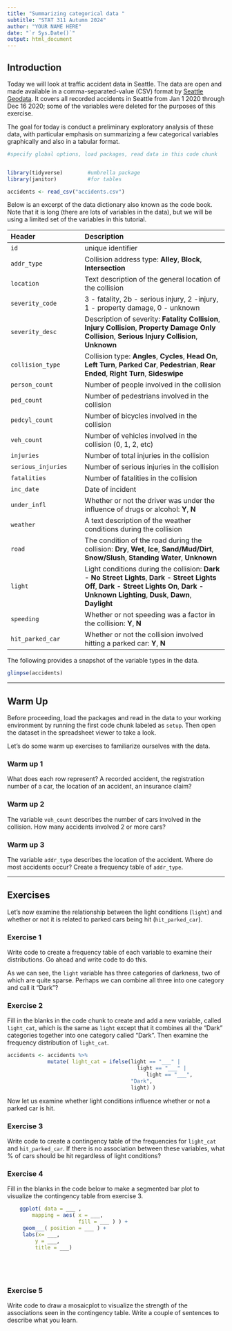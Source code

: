 ```yaml
---
title: "Summarizing categorical data "
subtitle: "STAT 311 Autumn 2024"
author: "YOUR NAME HERE"
date: "`r Sys.Date()`"
output: html_document
---
```


## Introduction

Today we will look at traffic accident data in Seattle.
The data are open and made available in a comma-separated-value (CSV) format by [Seattle Geodata](https://data-seattlecitygis.opendata.arcgis.com/datasets/5b5c745e0f1f48e7a53acec63a0022ab_0). It covers all recorded accidents in Seattle from Jan 1 2020 through Dec 16 2020; some of the variables were deleted for the purposes of this exercise.

The goal for today is conduct a preliminary exploratory analysis of these data, with particular emphasis on summarizing a few categorical variables graphically and also in a tabular format.

<!--- 

The packages used for this analysis are loaded in the code chunk shown below. We will also need to read in the dataset `accidents.csv` since it is not part of any package. We can read it using the `read_csv` function from the **readr** package which is part of the **tidyverse** ecosystem. 
For more information on importing datasets in R, please see [chapter 7](https://r4ds.hadley.nz/data-import) in the excellent open source reference **R for Data Science**.  

--->


```r
#specify global options, load packages, read data in this code chunk


library(tidyverse)        #umbrella package
library(janitor)          #for tables 

accidents <- read_csv("accidents.csv")
```

Below is an excerpt of the data dictionary also known as the code book.  Note that it is long (there are lots of variables in the data), but we will be using a limited set of the variables in this tutorial.

| Header                        |  Description
|:----------------|:--------------------------------
| `id` | unique identifier
| `addr_type` | Collision address type: **Alley**, **Block**, **Intersection** 
| `location` | Text description of the general location of the collision
| `severity_code` |3 - fatality, 2b - serious injury, 2 -injury, 1 - property damage, 0 - unknown
| `severity_desc   ` | Description of severity: **Fatality Collision**, **Injury Collision**, **Property Damage Only Collision**, **Serious Injury Collision**, **Unknown**
| `collision_type` | Collision type: **Angles**, **Cycles**, **Head On**, **Left Turn**, **Parked Car**, **Pedestrian**, **Rear Ended**, **Right Turn**, **Sideswipe**
| `person_count` | Number of people involved in the collision
|`ped_count` |Number of pedestrians involved in the collision
| `pedcyl_count` | Number of bicycles involved in the collision 
|`veh_count`| Number of vehicles involved in the collision (0, 1, 2, etc)
|`injuries`|Number of total injuries in the collision
|`serious_injuries`|Number of serious injuries in the collision
|`fatalities`| Number of fatalities in the collision
|`inc_date`| Date of incident
|`under_infl`| Whether or not the driver was under the influence of drugs or alcohol: **Y**, **N**
|`weather`|A text description of the weather conditions during the collision
|`road`|The condition of the road during the collision: **Dry**, **Wet**, **Ice**, **Sand/Mud/Dirt**, **Snow/Slush**, **Standing Water**, **Unknown**
|`light`|Light conditions during the collision: **Dark - No Street Lights**, **Dark - Street Lights Off**, **Dark - Street Lights On**, **Dark - Unknown Lighting**, **Dusk**, **Dawn**, **Daylight**
|`speeding`|  Whether or not speeding was a factor in the collision: **Y**, **N**
|`hit_parked_car`|Whether or not the collision involved hitting a parked car: **Y**, **N**


The following provides a snapshot of the variable types in the data.

```r
glimpse(accidents)

```


* * * 

## Warm Up

Before proceeding, load the packages and read in the data to  your working environment by running the first code chunk labeled as `setup`. Then open the dataset in the spreadsheet viewer to take a look.

Let's do some warm up exercises to familiarize ourselves with the data.

### Warm up 1

What does each row represent? A recorded accident, the registration number of a car, the location of an accident, an insurance claim?

### Warm up 2

The variable `veh_count` describes the number of cars involved in the collision. How many accidents involved 2 or more cars?


### Warm up 3

The variable `addr_type` describes the location of the accident. Where do most accidents occur?  Create a frequency table of `addr_type`.


* * * 

## Exercises


Let's now examine the relationship between the light conditions (`light`) and whether or not it is related to parked cars being hit (`hit_parked_car`). 

### Exercise 1 

Write code to create a frequency table of each variable to examine their distributions. Go ahead and write code to do this.


As we can see, the `light` variable has three categories of darkness, two of which are quite sparse. Perhaps we can combine all three into one category and call it "Dark"?

### Exercise 2

Fill in the blanks in the code chunk to create and add a new variable, called `light_cat`, which is the same as `light` except that it combines all the "Dark" categories together into one category called "Dark". Then examine the frequency distribution of `light_cat`.


```r

accidents <- accidents %>% 
             mutate( light_cat = ifelse(light == "___" | 
                                          light == "___" | 
                                             light == "___", 
                                        "Dark", 
                                        light) )


```

Now let us examine whether light conditions influence whether or not a parked car is hit.

### Exercise 3

Write code to create a contingency table of the frequencies for `light_cat` and `hit_parked_car`. If there is no association between these variables, what % of cars should be hit regardless of light conditions?


### Exercise 4

Fill in the blanks in the code below to make a segmented bar plot to visualize the contingency table from exercise 3.


```r

    ggplot( data = ___ , 
        mapping = aes( x = ___, 
                       fill = ___ ) ) +
     geom___( position = ___ ) +
     labs(x= ___, 
         y = ___,
         title = ___)
    
 

    
```


### Exercise 5

Write code to draw a mosaicplot to visualize the strength of the associations seen in the contingency table. Write a couple of sentences to describe what you learn.
